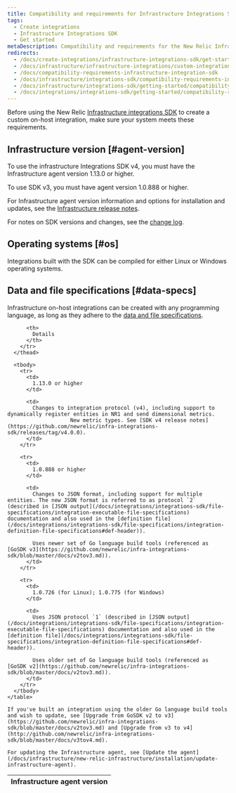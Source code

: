 ```yaml
---
title: Compatibility and requirements for Infrastructure Integrations SDK
tags:
  - Create integrations
  - Infrastructure Integrations SDK
  - Get started
metaDescription: Compatibility and requirements for the New Relic Infrastructure Integration SDK.
redirects:
  - /docs/create-integrations/infrastructure-integrations-sdk/get-started/compatibility-requirements-infrastructure-integrations-sdk
  - /docs/infrastructure/infrastructure-integrations/custom-integrations/compatibility-requirements-infrastructure-integration-sdk
  - /docs/compatibility-requirements-infrastructure-integration-sdk
  - /docs/infrastructure/integrations-sdk/compatibility-requirements-infrastructure-integration-sdk
  - /docs/infrastructure/integrations-sdk/getting-started/compatibility-requirements-infrastructure-integrations-sdk
  - /docs/integrations/integrations-sdk/getting-started/compatibility-requirements-infrastructure-integrations-sdk
---
```


Before using the New Relic [Infrastructure integrations SDK](/docs/intro-infrastructure-integration-sdk) to create a custom on-host integration, make sure your system meets these requirements.

## Infrastructure version [#agent-version]

To use the infrastructure Integrations SDK v4, you must have the Infrastructure agent version 1.13.0 or higher.

To use SDK v3, you must have agent version 1.0.888 or higher.

For Infrastructure agent version information and options for installation and updates, see the [Infrastructure release notes](/docs/release-notes/infrastructure-release-notes/infrastructure-agent-release-notes).

For notes on SDK versions and changes, see the [change log](#change-log).

## Operating systems [#os]

Integrations built with the SDK can be compiled for either Linux or Windows operating systems.

## Data and file specifications [#data-specs]

Infrastructure on-host integrations can be created with any programming language, as long as they adhere to the [data and file specifications](/docs/infrastructure/integrations-sdk/get-started/create-activate-infrastructure-integration).

<CollapserGroup>
  <Collapser
    id="change-log"
    title="SDK version changes"
  >
    <table>
      <thead>
        <tr>
          <th style={{ width: "200px" }}>
            Infrastructure agent version
          </th>

          <th>
            Details
          </th>
        </tr>
      </thead>

      <tbody>
        <tr>
          <td>
            1.13.0 or higher
          </td>

          <td>
            Changes to integration protocol (v4), including support to dynamically register entities in NR1 and send dimensional metrics.  
                        New metric types. See [SDK v4 release notes](https://github.com/newrelic/infra-integrations-sdk/releases/tag/v4.0.0).
          </td>
        </tr>

        <tr>
          <td>
            1.0.888 or higher
          </td>

          <td>
            Changes to JSON format, including support for multiple entities. The new JSON format is referred to as protocol `2` (described in [JSON output](/docs/integrations/integrations-sdk/file-specifications/integration-executable-file-specifications) documentation and also used in the [definition file](/docs/integrations/integrations-sdk/file-specifications/integration-definition-file-specifications#def-header)).

            Uses newer set of Go language build tools (referenced as [GoSDK v3](https://github.com/newrelic/infra-integrations-sdk/blob/master/docs/v2tov3.md)).
          </td>
        </tr>

        <tr>
          <td>
            1.0.726 (for Linux); 1.0.775 (for Windows)
          </td>

          <td>
            Uses JSON protocol `1` (described in [JSON output](/docs/integrations/integrations-sdk/file-specifications/integration-executable-file-specifications) documentation and also used in the [definition file](/docs/integrations/integrations-sdk/file-specifications/integration-definition-file-specifications#def-header)).

            Uses older set of Go language build tools (referenced as [GoSDK v2](https://github.com/newrelic/infra-integrations-sdk/blob/master/docs/v2tov3.md)).
          </td>
        </tr>
      </tbody>
    </table>

    If you've built an integration using the older Go language build tools and wish to update, see [Upgrade from GoSDK v2 to v3](https://github.com/newrelic/infra-integrations-sdk/blob/master/docs/v2tov3.md) and [Upgrade from v3 to v4](http://github.com/newrelic/infra-integrations-sdk/blob/master/docs/v3tov4.md).

    For updating the Infrastructure agent, see [Update the agent](/docs/infrastructure/new-relic-infrastructure/installation/update-infrastructure-agent).
  </Collapser>
</CollapserGroup>
